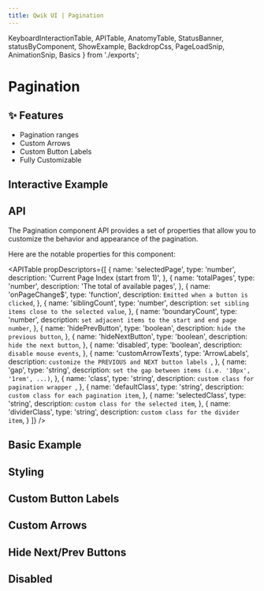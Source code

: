 ```yaml
---
title: Qwik UI | Pagination
---
```


  KeyboardInteractionTable,
  APITable,
  AnatomyTable,
  StatusBanner,
  statusByComponent,
  ShowExample,
  BackdropCss,
  PageLoadSnip,
  AnimationSnip,
  Basics
} from './exports';


<StatusBanner status={statusByComponent.headless.Pagination}/>

# Pagination

## ✨ Features

- Pagination ranges
- Custom Arrows
- Custom Button Labels
- Fully Customizable

## Interactive Example

<ShowExample example="interactive" />




## API

The Pagination component API provides a set of properties that allow you to customize the behavior and appearance of the pagination.

Here are the notable properties for this component:

<APITable
  propDescriptors={[
    {
      name: 'selectedPage',
      type: 'number',
      description: 'Current Page Index (start from 1)',
    },
    {
      name: 'totalPages',
      type: 'number',
      description: 'The total of available pages',
    },
    {
      name: 'onPageChange$',
      type: 'function',
      description: `Emitted when a button is clicked`,
    },
    {
      name: 'siblingCount',
      type: 'number',
      description: `set sibling items close to the selected value`,
    },
    {
      name: 'boundaryCount',
      type: 'number',
      description: `set adjacent items to the start and end page number`,
    },
    {
      name: 'hidePrevButton',
      type: 'boolean',
      description: `hide the previous button`,
    },
    {
      name: 'hideNextButton',
      type: 'boolean',
      description: `hide the next button`,
    },
    {
      name: 'disabled',
      type: 'boolean',
      description: `disable mouse events`,
    },
    {
      name: 'customArrowTexts',
      type: 'ArrowLabels',
      description: `customize the PREVIOUS and NEXT button labels `,
    },
    {
      name: 'gap',
      type: 'string',
      description: `set the gap between items (i.e. '10px', '1rem', ...)`,
    },
    {
      name: 'class',
      type: 'string',
      description: `custom class for pagination wrapper `,
    },
    {
      name: 'defaultClass',
      type: 'string',
      description: `custom class for each pagination item`,
    },
    {
      name: 'selectedClass',
      type: 'string',
      description: `custom class for the selected item`,
    },
    {
      name: 'dividerClass',
      type: 'string',
      description: `custom class for the divider item`,
    }
  ]}
/>



## Basic Example

<ShowExample example="basic" />

## Styling

<ShowExample example="styling" />

## Custom Button Labels

<ShowExample example="customButtonLabels" />


## Custom Arrows

<ShowExample example="customArrows" />


## Hide Next/Prev Buttons

<ShowExample example="hidePrevNextButtons" />


## Disabled

<ShowExample example="disabled" />


